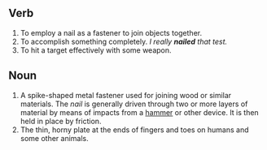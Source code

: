 ==Verb==
#To employ a nail as a fastener to join objects together.
#To accomplish something completely.  ''I really '''nailed''' that test.''
#To hit a target effectively with some weapon.
==Noun==
#A spike-shaped metal fastener used for joining wood or similar materials.  The ''nail'' is generally driven through two or more layers of material by means of impacts from a [[hammer]] or other device.  It is then held in place by friction.
#The thin, horny plate at the ends of fingers and toes on humans and some other animals.
